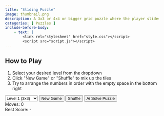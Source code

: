 ```yaml
---
title: "Sliding Puzzle"
image: thumbnail.png
description: A 3x3 or 4x4 or bigger grid puzzle where the player slides tiles around to put them in numerical or image order.
categories: [ Puzzles ]
include-before-body:
    - text: |
        <link rel="stylesheet" href="style.css"></script>
        <script src="script.js"></script>
---
```


```{=html}
<div class="instructions">
    <h2>How to Play</h2>
    <ol>
        <li>Select your desired level from the dropdown</li>
        <li>Click "New Game" or "Shuffle" to mix up the tiles</li>
        <li>Try to arrange the numbers in order with the empty space in the bottom right</li>
    </ol>
</div>
 <div class="game-container">
    <div class="controls">
        <select id="levelSelect" class="level-select" onchange="changeLevel()">
            <option value="1">Level 1 (3x3)</option>
            <option value="2">Level 2 (3x4)</option>
            <option value="3">Level 3 (4x4)</option>
            <option value="4">Level 4 (4x5)</option>
            <option value="5">Level 5 (5x5)</option>
            <option value="6">Level 6 (5x6)</option>
            <option value="7">Level 7 (6x6)</option>
            <option value="8">Level 8 (6x7)</option>
            <option value="9">Level 9 (7x7)</option>
            <option value="10">Level 10 (7x8)</option>
        </select>
        <button onclick="newGame()">New Game</button>
        <button onclick="shuffleBoard()">Shuffle</button>
        <button onclick="startSolving()" class="solve" id="solveButton">Ai Solve Puzzle</button>
    </div>
    <div class="stats">
        <div>Moves: <span id="moveCount">0</span></div>
        <div>Best Score: <span id="bestScore">-</span></div>
    </div>
    <div id="solvingStatus" class="solving-status" style="display: none;">
        Solving puzzle...
    </div>
    <div class="board"></div>
    <div id="winMessage" class="winner" style="display: none;">
        Congratulations! You completed the level!
    </div>
</div>
<script>
    setTimeout(() => {
        newGame();
    }, 200);
</script>
```